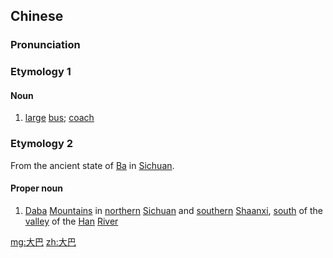 ==Chinese==

===Pronunciation===
{{zh-pron
|m=dàbā
|c=daai6 baa1
|cat=n,pn
}}

===Etymology 1===
{{zh-forms|[[big]]|"[[bus]]" (shortening of {{m|zh|巴士}})}}

====Noun====
{{zh-noun}}

# [[large]] [[bus]]; [[coach]]

===Etymology 2===
{{zh-forms|[[great]]<br>[[big]]|''placename''}}
{{wikipedia|Daba Mountains}}
From the ancient state of [[Ba]] in [[Sichuan]].

====Proper noun====
{{zh-proper noun}}

# {{zh-div|山}} [[Daba]] [[mountain|Mountain]]s in [[north]]ern [[Sichuan]] and [[southern]] [[Shaanxi]], [[south]] of the [[valley]] of the [[Han]] [[river|River]]

{{zh-cat|Vehicles}}

[[mg:大巴]]
[[zh:大巴]]